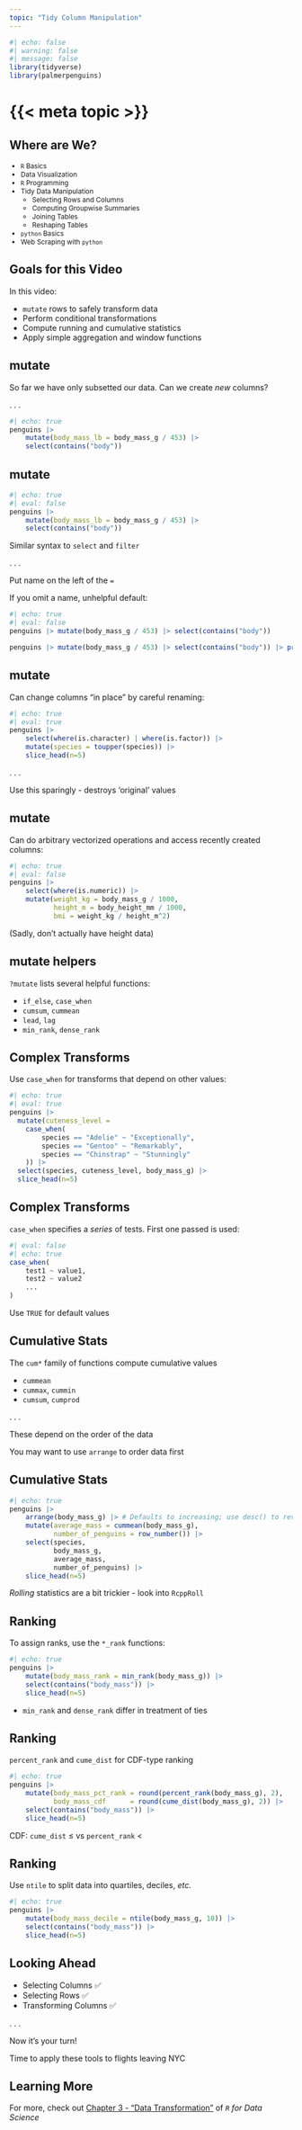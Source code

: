 ```yaml
---
topic: "Tidy Column Manipulation"
---
```


```r
#| echo: false
#| warning: false
#| message: false
library(tidyverse)
library(palmerpenguins)
```

# {{< meta topic >}}

## Where are We?

::: {style="font-size: 85%;"}
- `R` Basics
- Data Visualization
- `R` Programming
- [Tidy Data Manipulation]{color="blue"}
  - [Selecting Rows and Columns]{color="blue"}
  - Computing Groupwise Summaries
  - Joining Tables
  - Reshaping Tables
- `python` Basics
- Web Scraping with `python`

:::


## Goals for this Video

In this video: 

::: incremental

- `mutate` rows to safely transform data
- Perform conditional transformations
- Compute running and cumulative statistics
- Apply simple aggregation and window functions

:::


## mutate

So far we have only subsetted our data. Can we create _new_ columns? 

. . . 

```r
#| echo: true
penguins |> 
    mutate(body_mass_lb = body_mass_g / 453) |>
    select(contains("body"))
```

## mutate

```r
#| echo: true
#| eval: false
penguins |> 
    mutate(body_mass_lb = body_mass_g / 453) |>
    select(contains("body"))
```

Similar syntax to `select` and `filter`

. . . 

Put name on the left of the `=`

If you omit a name, unhelpful default: 

```r
#| echo: true
#| eval: false
penguins |> mutate(body_mass_g / 453) |> select(contains("body"))
```

```r
penguins |> mutate(body_mass_g / 453) |> select(contains("body")) |> print(n=3)
```

## mutate

Can change columns "in place" by careful renaming: 

```r
#| echo: true
#| eval: true
penguins |> 
    select(where(is.character) | where(is.factor)) |>
    mutate(species = toupper(species)) |>
    slice_head(n=5)
```

. . . 

Use this sparingly - destroys 'original' values


## mutate

Can do arbitrary vectorized operations and access recently
created columns:

```r
#| echo: true
#| eval: false
penguins |> 
    select(where(is.numeric)) |>
    mutate(weight_kg = body_mass_g / 1000,
           height_m = body_height_mm / 1000, 
           bmi = weight_kg / height_m^2)
```

(Sadly, don't actually have height data)

## mutate helpers

`?mutate` lists several helpful functions: 

- `if_else`, `case_when`
- `cumsum`, `cummean`
- `lead`, `lag`
- `min_rank`, `dense_rank`

## Complex Transforms

Use `case_when` for transforms that depend on other values:

```r
#| echo: true
#| eval: true
penguins |>
  mutate(cuteness_level = 
    case_when(
        species == "Adelie" ~ "Exceptionally", 
        species == "Gentoo" ~ "Remarkably",
        species == "Chinstrap" ~ "Stunningly"
    )) |>
  select(species, cuteness_level, body_mass_g) |> 
  slice_head(n=5)
```


## Complex Transforms

`case_when` specifies a _series_ of tests. First one passed is used: 

```r
#| eval: false
#| echo: true
case_when(
    test1 ~ value1, 
    test2 ~ value2
    ...
)
```

Use `TRUE` for default values

## Cumulative Stats

The `cum*` family of functions compute cumulative values

- `cummean`
- `cummax`, `cummin`
- `cumsum`, `cumprod`

. . . 

These depend on the order of the data

You may want to use `arrange` to order data first


## Cumulative Stats

```r
#| echo: true
penguins |>
    arrange(body_mass_g) |> # Defaults to increasing; use desc() to reverse
    mutate(average_mass = cummean(body_mass_g), 
           number_of_penguins = row_number()) |>
    select(species, 
           body_mass_g,
           average_mass,  
           number_of_penguins) |>
    slice_head(n=5)
```

_Rolling_ statistics are a bit trickier - look into `RcppRoll`

## Ranking

To assign ranks, use the `*_rank` functions: 

```r
#| echo: true
penguins |>
    mutate(body_mass_rank = min_rank(body_mass_g)) |>
    select(contains("body_mass")) |>
    slice_head(n=5)
```

- `min_rank` and `dense_rank` differ in treatment of ties

## Ranking

`percent_rank` and `cume_dist` for CDF-type ranking

```r
#| echo: true
penguins |>
    mutate(body_mass_pct_rank = round(percent_rank(body_mass_g), 2),
           body_mass_cdf      = round(cume_dist(body_mass_g), 2)) |>
    select(contains("body_mass")) |>
    slice_head(n=5)
```

CDF: `cume_dist` $\leq$  vs `percent_rank` $<$

## Ranking

Use `ntile` to split data into quartiles, deciles, *etc.*

```r
#| echo: true
penguins |>
    mutate(body_mass_decile = ntile(body_mass_g, 10)) |>
    select(contains("body_mass")) |>
    slice_head(n=5)
```

## Looking Ahead

- Selecting Columns ✅ 
- Selecting Rows ✅ 
- Transforming Columns ✅ 

. . . 

Now it's your turn!

Time to apply these tools to flights leaving NYC

## Learning More

For more, check out 
[Chapter 3 - "Data Transformation"](https://r4ds.hadley.nz/data-transform#sec-mutate) 
of *`R` for Data Science*

